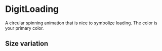
<Meta
    title="Elements|DigitLoading"
    component={DigitLoading}
    decorators={[DigitProvidersDecorator]}
/>

# DigitLoading

A circular spinning animation that is nice to symbolize loading. The color is your primary color.

## Size variation

<Preview>
    <Story name="Size 20 loading">
        <DigitLoading size={20}/>
    </Story>
    <Story name="Size 40 loading">
        <DigitLoading size={40}/>
    </Story>
    <Story name="Size 60 loading">
        <DigitLoading size={60}/>
    </Story>
    <Story name="Size 80 loading">
        <DigitLoading size={80}/>
    </Story>
    <Story name="Size 100 loading">
        <DigitLoading size={100}/>
    </Story>
</Preview>

<Props of={DigitLoading} />
